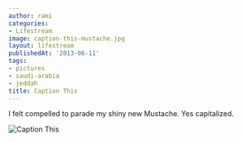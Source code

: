 ```yaml
---
author: rami
categories:
- Lifestream
image: caption-this-mustache.jpg
layout: lifestream
publishedAt: '2013-06-11'
tags:
- pictures
- saudi-arabia
- jeddah
title: Caption This
---
```


I felt compelled to parade my shiny new Mustache. Yes capitalized.

![Caption This](/assets/images/content/lifestream/caption-this-mustache.jpg)
